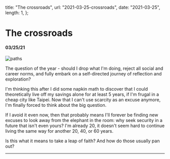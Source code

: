   title: "The crossroads",
  url: "2021-03-25-crossroads",
  date: "2021-03-25",
  length: 1,
};

# The crossroads

#### 03/25/21

![paths](/images/2021-03-25-crossroads/paths.jpg)

The question of the year - should I drop what I'm doing, reject all social and career norms, and fully embark on a self-directed journey of reflection and exploration?

I'm thinking this after I did some napkin math to discover that I could theoretically live off my savings alone for at least 5 years, if I'm frugal in a cheap city like Taipei. Now that I can't use scarcity as an excuse anymore, I'm finally forced to think about the big question.

If I avoid it even now, then that probably means I'll forever be finding new excuses to look away from the elephant in the room: why seek security in a future that isn't even yours? I'm already 20, it doesn't seem hard to continue living the same way for another 20, 40, or 60 years.

Is this what it means to take a leap of faith? And how do those usually pan out?

---
